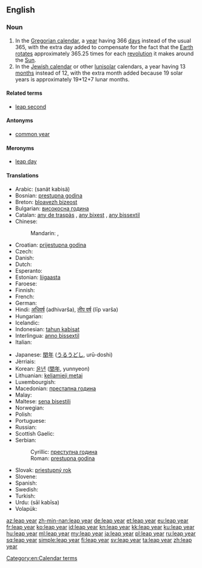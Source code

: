 ==English==
{{wikipedia}}

===Noun===
{{en-noun|head=[[leap]] [[year]]}}

# In the [[Gregorian calendar]], a [[year]] having 366 [[day]]s instead of the usual 365, with the extra day added to compensate for the fact that the [[Earth]] [[rotate]]s approximately 365.25 times for each [[revolution]] it makes around the [[Sun]].
# In the [[Jewish calendar]] or other [[lunisolar]] calendars, a year having 13 [[month]]s instead of 12, with the extra month added because 19 solar years is approximately 19*12+7 lunar months.

====Related terms====
* [[leap second]]

====Antonyms====
* [[common year]]

====Meronyms====
* [[leap day]]

====Translations====
{{trans-top|366-day year in the Gregorian calendar}}
* Arabic: {{Arab|[[سنة كبيسة]]}} (sanät kabisä)
* Bosnian: [[prestupna godina]] {{f}}
* Breton: [[bloavezh bizeost]] {{m}}
* Bulgarian: [[високосна година]] {{f}}
* Catalan: [[any de traspàs]] {{m}}, [[any bixest]] {{m}}, [[any bissextil]] {{m}}
* Chinese:
*: Mandarin: {{t|cmn|閏年|sc=Hani}}, {{t|cmn|闰年|tr=rùnnián|sc=Hani}}
* Croatian: [[prijestupna godina]] {{f}}
* Czech: {{t-|cs|přestupný rok|m}}
* Danish: {{t-|da|skudår|n}}
* Dutch: {{t+|nl|schrikkeljaar|n}}
* Esperanto: {{t-|eo|superjaro}}
* Estonian: [[liigaasta]]
* Faroese: {{t-|fo|leypár|n}}
* Finnish: {{t+|fi|karkausvuosi}}
* French: {{t+|fr|année bissextile|f}}
* German: {{t+|de|Schaltjahr|n}}
* Hindi: [[अधिवर्ष]] (adhivarša), [[लीप वर्ष]] (līp varša)
* Hungarian: {{t+|hu|szökőév}}
* Icelandic: {{t-|is|hlaupár|n}}
* Indonesian: [[tahun kabisat]]
* Interlingua: [[anno bissextil]]
* Italian: {{t-|it|anno bisestile|m}}
{{trans-mid}}
* Japanese: [[閏年]] ([[うるうどし]], urū-doshi)
* Jèrriais: {{tø|roa-jer|année bissextile|f}}
* Korean: [[윤년]] ([[閏年]], yunnyeon)
* Lithuanian: [[keliamieji metai]] {{m|p}}
* Luxembourgish: {{t-|lb|Schaltjoer|n}}
* Macedonian: [[престапна година]] {{f}}
* Malay: {{t-|ms|tahun lompat}}
* Maltese: [[sena bisestili]]
* Norwegian: {{t-|no|skuddår|n}}
* Polish: {{t+|pl|rok przestępny|m}}
* Portuguese: {{t-|pt|ano bissexto|m}}
* Russian: {{t+|ru|високосный год|m|tr=visokósnyj god}}
* Scottish Gaelic: {{t-|gd|bliadhna-leum|f}}
* Serbian:
*: Cyrillic: [[преступна година]] {{f}}
*: Roman: [[prestupna godina]] {{f}}
* Slovak: [[priestupný rok]] {{m}}
* Slovene: {{t+|sl|prestopno leto|n}}
* Spanish: {{t-|es|bisiesto|m}}
* Swedish: {{t+|sv|skottår|n}}
* Turkish: {{t+|tr|artık yıl}}
* Urdu: {{ur-Arab|[[سال کبیسہ]]}} (sāl kabīsa)
* Volapük: {{t+|vo|vüpladotayel}}
{{trans-bottom}}

[[Category:en:Calendar terms]]

[[az:leap year]]
[[zh-min-nan:leap year]]
[[de:leap year]]
[[et:leap year]]
[[eu:leap year]]
[[fr:leap year]]
[[ko:leap year]]
[[id:leap year]]
[[kn:leap year]]
[[kk:leap year]]
[[ku:leap year]]
[[hu:leap year]]
[[ml:leap year]]
[[my:leap year]]
[[ja:leap year]]
[[pl:leap year]]
[[ru:leap year]]
[[sq:leap year]]
[[simple:leap year]]
[[fi:leap year]]
[[sv:leap year]]
[[ta:leap year]]
[[zh:leap year]]